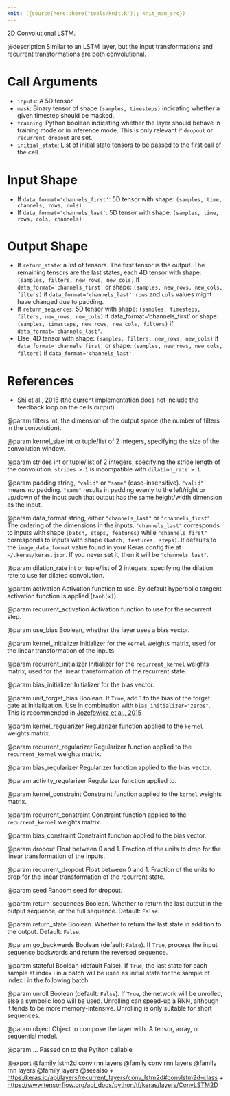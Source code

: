 ```yaml
---
knit: ({source(here::here("tools/knit.R")); knit_man_src})
---
```

2D Convolutional LSTM.

@description
Similar to an LSTM layer, but the input transformations
and recurrent transformations are both convolutional.

# Call Arguments
- `inputs`: A 5D tensor.
- `mask`: Binary tensor of shape `(samples, timesteps)` indicating whether a
    given timestep should be masked.
- `training`: Python boolean indicating whether the layer should behave in
    training mode or in inference mode.
    This is only relevant if `dropout` or `recurrent_dropout` are set.
- `initial_state`: List of initial state tensors to be passed to the first
    call of the cell.

# Input Shape
- If `data_format='channels_first'`:
    5D tensor with shape: `(samples, time, channels, rows, cols)`
- If `data_format='channels_last'`:
    5D tensor with shape: `(samples, time, rows, cols, channels)`

# Output Shape
- If `return_state`: a list of tensors. The first tensor is the output.
    The remaining tensors are the last states,
    each 4D tensor with shape: `(samples, filters, new_rows, new_cols)` if
    `data_format='channels_first'`
    or shape: `(samples, new_rows, new_cols, filters)` if
    `data_format='channels_last'`. `rows` and `cols` values might have
    changed due to padding.
- If `return_sequences`: 5D tensor with shape: `(samples, timesteps,
    filters, new_rows, new_cols)` if data_format='channels_first'
    or shape: `(samples, timesteps, new_rows, new_cols, filters)` if
    `data_format='channels_last'`.
- Else, 4D tensor with shape: `(samples, filters, new_rows, new_cols)` if
    `data_format='channels_first'`
    or shape: `(samples, new_rows, new_cols, filters)` if
    `data_format='channels_last'`.

# References
- [Shi et al., 2015](http://arxiv.org/abs/1506.04214v1)
    (the current implementation does not include the feedback loop on the
    cells output).

@param filters
int, the dimension of the output space (the number of filters
in the convolution).

@param kernel_size
int or tuple/list of 2 integers, specifying the size of the
convolution window.

@param strides
int or tuple/list of 2 integers, specifying the stride length
of the convolution. `strides > 1` is incompatible with
`dilation_rate > 1`.

@param padding
string, `"valid"` or `"same"` (case-insensitive).
`"valid"` means no padding. `"same"` results in padding evenly to
the left/right or up/down of the input such that output has the same
height/width dimension as the input.

@param data_format
string, either `"channels_last"` or `"channels_first"`.
The ordering of the dimensions in the inputs. `"channels_last"`
corresponds to inputs with shape `(batch, steps, features)`
while `"channels_first"` corresponds to inputs with shape
`(batch, features, steps)`. It defaults to the `image_data_format`
value found in your Keras config file at `~/.keras/keras.json`.
If you never set it, then it will be `"channels_last"`.

@param dilation_rate
int or tuple/list of 2 integers, specifying the dilation
rate to use for dilated convolution.

@param activation
Activation function to use. By default hyperbolic tangent
activation function is applied (`tanh(x)`).

@param recurrent_activation
Activation function to use for the recurrent step.

@param use_bias
Boolean, whether the layer uses a bias vector.

@param kernel_initializer
Initializer for the `kernel` weights matrix,
used for the linear transformation of the inputs.

@param recurrent_initializer
Initializer for the `recurrent_kernel` weights
matrix, used for the linear transformation of the recurrent state.

@param bias_initializer
Initializer for the bias vector.

@param unit_forget_bias
Boolean. If `True`, add 1 to the bias of the forget
gate at initialization.
Use in combination with `bias_initializer="zeros"`.
This is recommended in [Jozefowicz et al., 2015](
http://www.jmlr.org/proceedings/papers/v37/jozefowicz15.pdf)

@param kernel_regularizer
Regularizer function applied to the `kernel` weights
matrix.

@param recurrent_regularizer
Regularizer function applied to the
`recurrent_kernel` weights matrix.

@param bias_regularizer
Regularizer function applied to the bias vector.

@param activity_regularizer
Regularizer function applied to.

@param kernel_constraint
Constraint function applied to the `kernel` weights
matrix.

@param recurrent_constraint
Constraint function applied to the
`recurrent_kernel` weights matrix.

@param bias_constraint
Constraint function applied to the bias vector.

@param dropout
Float between 0 and 1. Fraction of the units to drop for the
linear transformation of the inputs.

@param recurrent_dropout
Float between 0 and 1. Fraction of the units to drop
for the linear transformation of the recurrent state.

@param seed
Random seed for dropout.

@param return_sequences
Boolean. Whether to return the last output
in the output sequence, or the full sequence. Default: `False`.

@param return_state
Boolean. Whether to return the last state in addition
to the output. Default: `False`.

@param go_backwards
Boolean (default: `False`).
If `True`, process the input sequence backwards and return the
reversed sequence.

@param stateful
Boolean (default False). If `True`, the last state
for each sample at index i in a batch will be used as initial
state for the sample of index i in the following batch.

@param unroll
Boolean (default: `False`).
If `True`, the network will be unrolled,
else a symbolic loop will be used.
Unrolling can speed-up a RNN,
although it tends to be more memory-intensive.
Unrolling is only suitable for short sequences.

@param object
Object to compose the layer with. A tensor, array, or sequential model.

@param ...
Passed on to the Python callable

@export
@family lstm2d conv rnn layers
@family conv rnn layers
@family rnn layers
@family layers
@seealso
+ <https:/keras.io/api/layers/recurrent_layers/conv_lstm2d#convlstm2d-class>
+ <https://www.tensorflow.org/api_docs/python/tf/keras/layers/ConvLSTM2D>
